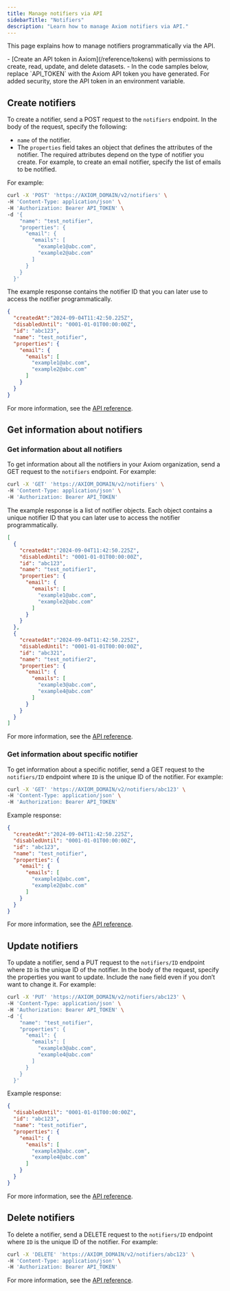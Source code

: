 ```yaml
---
title: Manage notifiers via API
sidebarTitle: "Notifiers"
description: "Learn how to manage Axiom notifiers via API."
---
```



This page explains how to manage notifiers programmatically via the API.

<Prerequisites />
- [Create an API token in Axiom](/reference/tokens) with permissions to create, read, update, and delete datasets.
- In the code samples below, replace `API_TOKEN` with the Axiom API token you have generated. For added security, store the API token in an environment variable.

## Create notifiers

To create a notifier, send a POST request to the `notifiers` endpoint. In the body of the request, specify the following:
- `name` of the notifier.
- The `properties` field takes an object that defines the attributes of the notifier. The required attributes depend on the type of notifier you create. For example, to create an email notifier, specify the list of emails to be notified.

For example:

```bash
curl -X 'POST' 'https://AXIOM_DOMAIN/v2/notifiers' \
-H 'Content-Type: application/json' \
-H 'Authorization: Bearer API_TOKEN' \
-d '{
    "name": "test_notifier",
    "properties": {
      "email": {
        "emails": [
          "example1@abc.com",
          "example2@abc.com"
        ]
      }
    }
  }'
```

<Info>
<ReplaceDomain />
<ReplaceToken />
</Info>

The example response contains the notifier ID that you can later use to access the notifier programmatically.

```json
{
  "createdAt":"2024-09-04T11:42:50.225Z",
  "disabledUntil": "0001-01-01T00:00:00Z",
  "id": "abc123",
  "name": "test_notifier",
  "properties": {
    "email": {
      "emails": [
        "example1@abc.com",
        "example2@abc.com"
      ]
    }
  }
}
```

For more information, see the [API reference](/restapi/endpoints/createNotifier).

## Get information about notifiers

### Get information about all notifiers

To get information about all the notifiers in your Axiom organization, send a GET request to the `notifiers` endpoint. For example:

```bash
curl -X 'GET' 'https://AXIOM_DOMAIN/v2/notifiers' \
-H 'Content-Type: application/json' \
-H 'Authorization: Bearer API_TOKEN'
```

<Info>
<ReplaceDomain />
<ReplaceToken />
</Info>

The example response is a list of notifier objects. Each object contains a unique notifier ID that you can later use to access the notifier programmatically.

```json
[
  {
    "createdAt":"2024-09-04T11:42:50.225Z",
    "disabledUntil": "0001-01-01T00:00:00Z",
    "id": "abc123",
    "name": "test_notifier1",
    "properties": {
      "email": {
        "emails": [
          "example1@abc.com",
          "example2@abc.com"
        ]
      }
    }
  },
  {
    "createdAt":"2024-09-04T11:42:50.225Z",
    "disabledUntil": "0001-01-01T00:00:00Z",
    "id": "abc321",
    "name": "test_notifier2",
    "properties": {
      "email": {
        "emails": [
          "example3@abc.com",
          "example4@abc.com"
        ]
      }
    }
  }
]
```

For more information, see the [API reference](/restapi/endpoints/getNotifiers).

### Get information about specific notifier

To get information about a specific notifier, send a GET request to the `notifiers/ID` endpoint where `ID` is the unique ID of the notifier. For example:

```bash
curl -X 'GET' 'https://AXIOM_DOMAIN/v2/notifiers/abc123' \
-H 'Content-Type: application/json' \
-H 'Authorization: Bearer API_TOKEN'
```

<Info>
<ReplaceDomain />
<ReplaceToken />
</Info>

Example response:

```json
{
  "createdAt":"2024-09-04T11:42:50.225Z",
  "disabledUntil": "0001-01-01T00:00:00Z",
  "id": "abc123",
  "name": "test_notifier",
  "properties": {
    "email": {
      "emails": [
        "example1@abc.com",
        "example2@abc.com"
      ]
    }
  }
}
```

For more information, see the [API reference](/restapi/endpoints/getNotifier).

## Update notifiers

To update a notifier, send a PUT request to the `notifiers/ID` endpoint where `ID` is the unique ID of the notifier. In the body of the request, specify the properties you want to update. Include the `name` field even if you don’t want to change it. For example:

```bash
curl -X 'PUT' 'https://AXIOM_DOMAIN/v2/notifiers/abc123' \
-H 'Content-Type: application/json' \
-H 'Authorization: Bearer API_TOKEN' \
-d '{
    "name": "test_notifier",
    "properties": {
      "email": {
        "emails": [
          "example3@abc.com",
          "example4@abc.com"
        ]
      }
    }
  }'
```

<Info>
<ReplaceDomain />
<ReplaceToken />
</Info>

Example response:

```json
{
  "disabledUntil": "0001-01-01T00:00:00Z",
  "id": "abc123",
  "name": "test_notifier",
  "properties": {
    "email": {
      "emails": [
        "example3@abc.com",
        "example4@abc.com"
      ]
    }
  }
}
```

For more information, see the [API reference](/restapi/endpoints/updateNotifier).

## Delete notifiers

To delete a notifier, send a DELETE request to the `notifiers/ID` endpoint where `ID` is the unique ID of the notifier. For example:

```bash
curl -X 'DELETE' 'https://AXIOM_DOMAIN/v2/notifiers/abc123' \
-H 'Content-Type: application/json' \
-H 'Authorization: Bearer API_TOKEN'
```

<Info>
<ReplaceDomain />
<ReplaceToken />
</Info>

For more information, see the [API reference](/restapi/endpoints/deleteNotifier).
